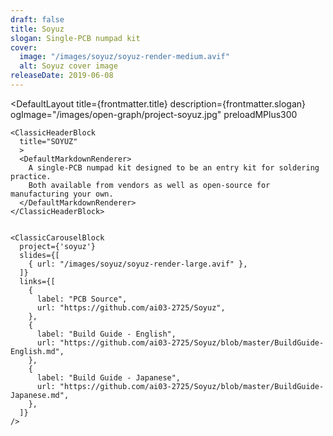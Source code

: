 ```yaml
---
draft: false
title: Soyuz
slogan: Single-PCB numpad kit
cover:
  image: "/images/soyuz/soyuz-render-medium.avif"
  alt: Soyuz cover image
releaseDate: 2019-06-08
---
```


<DefaultLayout 
  title={frontmatter.title} 
  description={frontmatter.slogan}
  ogImage="/images/open-graph/project-soyuz.jpg"
  preloadMPlus300
>

  <ClassicBlurredHeader src={frontmatter.cover.image} />

  <div class="container mx-auto">

    <ClassicHeaderBlock 
      title="SOYUZ"
      >
      <DefaultMarkdownRenderer>
        A single-PCB numpad kit designed to be an entry kit for soldering practice.  
        Both available from vendors as well as open-source for manufacturing your own.
      </DefaultMarkdownRenderer>
    </ClassicHeaderBlock>


    <ClassicCarouselBlock 
      project={'soyuz'} 
      slides={[
        { url: "/images/soyuz/soyuz-render-large.avif" },
      ]} 
      links={[
        {
          label: "PCB Source",
          url: "https://github.com/ai03-2725/Soyuz",
        },
        {
          label: "Build Guide - English",
          url: "https://github.com/ai03-2725/Soyuz/blob/master/BuildGuide-English.md",
        },
        {
          label: "Build Guide - Japanese",
          url: "https://github.com/ai03-2725/Soyuz/blob/master/BuildGuide-Japanese.md",
        },
      ]}
    />

  </div>

</DefaultLayout>